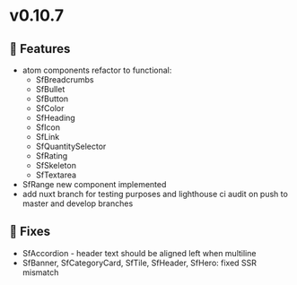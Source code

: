 
<Meta title="Releases/v0.10.7 - Latest/Change log" />

# v0.10.7

## 🚀 Features
- atom components refactor to functional:
  - SfBreadcrumbs
  - SfBullet
  - SfButton
  - SfColor
  - SfHeading
  - SfIcon
  - SfLink
  - SfQuantitySelector
  - SfRating
  - SfSkeleton
  - SfTextarea
- SfRange new component implemented
- add nuxt branch for testing purposes and lighthouse ci audit on push to master and develop branches

## 🐛 Fixes
- SfAccordion - header text should be aligned left when multiline
- SfBanner, SfCategoryCard, SfTile, SfHeader, SfHero: fixed SSR mismatch